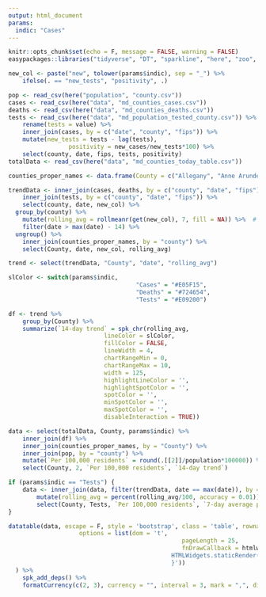 ```yaml
---
output: html_document
params:
  indic: "Cases"
---
```


```r
knitr::opts_chunk$set(echo = F, message = FALSE, warning = FALSE)
easypackages::libraries("tidyverse", "DT", "sparkline", "here", "zoo", "scales")
```

```r
new_col <- paste("new", tolower(params$indic), sep = "_") %>% 
	ifelse(. == "new_tests", "positivity", .)

pop <- read_csv(here("population", "county.csv"))
cases <- read_csv(here("data", "md_counties_cases.csv")) 
deaths <- read_csv(here("data", "md_counties_deaths.csv"))
tests <- read_csv(here("data", "md_population_tested_county.csv")) %>% 
	rename(tests = value) %>% 
	inner_join(cases, by = c("date", "county", "fips")) %>% 
	mutate(new_tests = tests - lag(tests),
				 positivity = new_cases/new_tests*100) %>% 
	select(county, date, fips, tests, positivity)
totalData <- read_csv(here("data", "md_counties_today_table.csv"))

counties_proper_names <- data.frame(County = c("Allegany", "Anne Arundel", "Baltimore County", "Baltimore City", "Calvert", "Caroline", "Carroll", "Cecil", "Charles", "Dorchester", "Frederick", "Garrett", "Harford", "Howard", "Kent", "Montgomery", "Prince George's", "Queen Anne's", "Somerset", "St. Mary's", "Talbot", "Washington", "Wicomico", "Worcester"), county = cases %>% filter(county != "unknown") %>% pull(county) %>% unique())

trendData <- inner_join(cases, deaths, by = c("county", "date", "fips")) %>%
	inner_join(tests, by = c("county", "date", "fips")) %>%
	select(county, date, new_col) %>%
  group_by(county) %>%
	mutate(rolling_avg = rollmeanr(get(new_col), 7, fill = NA)) %>%  # `get()` lets us refer to the column by the string we defined above
	filter(date > max(date) - 14) %>%
  ungroup() %>%
	inner_join(counties_proper_names, by = "county") %>%
	select(County, date, new_col, rolling_avg)
```

```r
trend <- select(trendData, "County", "date", "rolling_avg")
```

```r
slColor <- switch(params$indic,
									"Cases" = "#E05F15",
									"Deaths" = "#724654",
									"Tests" = "#E09200")

df <- trend %>% 
    group_by(County) %>% 
    summarize(`14-day trend` = spk_chr(rolling_avg,
                           lineColor = slColor, 
                           fillColor = FALSE,
                           lineWidth = 4,
                           chartRangeMin = 0,
                           chartRangeMax = 10,
                           width = 125,
                           highlightLineColor = '', 
                           highlightSpotColor = '',
                           spotColor = '',
                           minSpotColor = '',
                           maxSpotColor = '',
                           disableInteraction = TRUE))
```

```r
data <- select(totalData, County, params$indic) %>%
	inner_join(df) %>% 
	inner_join(counties_proper_names, by = "County") %>% 
	inner_join(pop, by = "county") %>% 
	mutate(`Per 100,000 residents` = round(.[[2]]/population*100000)) %>% 
	select(County, 2, `Per 100,000 residents`, `14-day trend`)

if (params$indic == "Tests") {
	data <- inner_join(data, filter(trendData, date == max(date)), by = "County") %>% 
		mutate(rolling_avg = percent(rolling_avg/100, accuracy = 0.01)) %>% 
		select(County, Tests, `Per 100,000 residents`, `7-day average positivity rate` = rolling_avg)
}
```

```r
datatable(data, escape = F, style = 'bootstrap', class = 'table', rownames = FALSE,
					options = list(dom = 't',
												 pageLength = 25,
												 fnDrawCallback = htmlwidgets::JS('function(){
                                              HTMLWidgets.staticRender();
                                              }'))
  ) %>%
	spk_add_deps() %>%
	formatCurrency(c(2, 3), currency = "", interval = 3, mark = ",", digits = 0)
```

